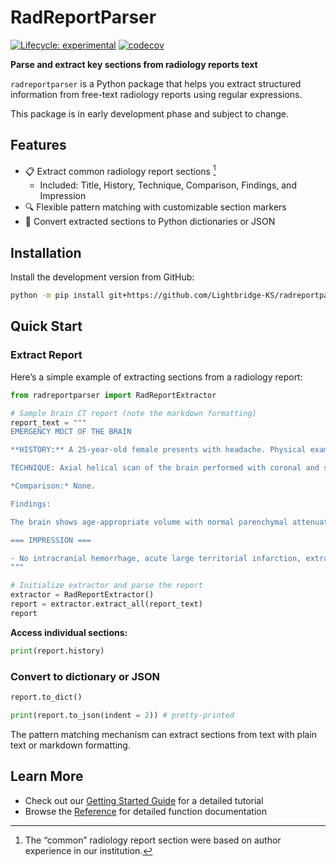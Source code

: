 # RadReportParser

<!-- badges: start -->
[![Lifecycle:
experimental](https://img.shields.io/badge/lifecycle-experimental-orange.svg)](https://lifecycle.r-lib.org/articles/stages.html#experimental) [![codecov](https://codecov.io/gh/Lightbridge-KS/radreportparser/graph/badge.svg?token=6W2CZHZ311)](https://codecov.io/gh/Lightbridge-KS/radreportparser)
<!-- badges: end -->


::: {.callout-tip appearance="minimal" collapse="false"}
**Parse and extract key sections from radiology reports text**
:::

`radreportparser` is a Python package that helps you extract structured information from free-text radiology reports using regular expressions.

::: {.callout-caution appearance="simple"}
This package is in early development phase and subject to change.
:::

## Features

-   📋 Extract common radiology report sections [^1]
    -   Included: Title, History, Technique, Comparison, Findings, and Impression
-   🔍 Flexible pattern matching with customizable section markers
-   🔄 Convert extracted sections to Python dictionaries or JSON

[^1]: The "common" radiology report section were based on author experience in our institution. 

## Installation

Install the development version from GitHub:

``` bash
python -m pip install git+https://github.com/Lightbridge-KS/radreportparser
```

## Quick Start

### Extract Report

Here's a simple example of extracting sections from a radiology report:

```python
from radreportparser import RadReportExtractor

# Sample brain CT report (note the markdown formatting)
report_text = """
EMERGENCY MDCT OF THE BRAIN

**HISTORY:** A 25-year-old female presents with headache. Physical examination reveals no focal neurological deficits.

TECHNIQUE: Axial helical scan of the brain performed with coronal and sagittal reconstructions.

*Comparison:* None.

Findings:

The brain shows age-appropriate volume with normal parenchymal attenuation and gray-white differentiation. No acute infarction or hemorrhage identified. The ventricles are normal in size without intraventricular hemorrhage. No extra-axial collection, midline shift, or brain herniation. The vascular structures appear normal. The calvarium and skull base show no fracture. Visualized paranasal sinuses, mastoids, and upper cervical spine are unremarkable.

=== IMPRESSION ===

- No intracranial hemorrhage, acute large territorial infarction, extra-axial collection, midline shift, brain herniation, or skull fracture identified.
"""

# Initialize extractor and parse the report
extractor = RadReportExtractor()
report = extractor.extract_all(report_text)
report
```

**Access individual sections:**

```python
print(report.history)
```

### Convert to dictionary or JSON

```python
report.to_dict()
```

```python
print(report.to_json(indent = 2)) # pretty-printed
```

::: {.callout-note appearance="default" collapse="false"}
The pattern matching mechanism can extract sections from text with plain text or markdown formatting.
:::

## Learn More

-   Check out our [Getting Started Guide](get_started.qmd) for a detailed tutorial
-   Browse the [Reference](reference/index.qmd) for detailed function documentation